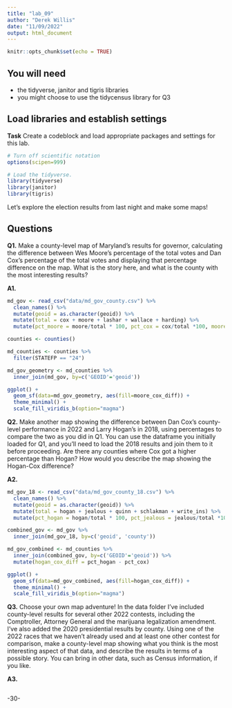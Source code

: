 ```yaml
---
title: "lab_09"
author: "Derek Willis"
date: "11/09/2022"
output: html_document
---
```


```r
knitr::opts_chunk$set(echo = TRUE)
```

## You will need

* the tidyverse, janitor and tigris libraries
* you might choose to use the tidycensus library for Q3

## Load libraries and establish settings

**Task** Create a codeblock and load appropriate packages and settings for this lab.

```r
# Turn off scientific notation
options(scipen=999)

# Load the tidyverse.
library(tidyverse)
library(janitor)
library(tigris)

```

Let's explore the election results from last night and make some maps! 

## Questions 

**Q1.** Make a county-level map of Maryland's results for governor, calculating the difference between Wes Moore's percentage of the total votes and Dan Cox's percentage of the total votes and displaying that percentage difference on the map. What is the story here, and what is the county with the most interesting results?

**A1.**  

```r
md_gov <- read_csv("data/md_gov_county.csv") %>% 
  clean_names() %>% 
  mutate(geoid = as.character(geoid)) %>% 
  mutate(total = cox + moore + lashar + wallace + harding) %>% 
  mutate(pct_moore = moore/total * 100, pct_cox = cox/total *100, moore_cox_diff = pct_moore - pct_cox)

counties <- counties()

md_counties <- counties %>%
  filter(STATEFP == "24")

md_gov_geometry <- md_counties %>% 
  inner_join(md_gov, by=c('GEOID'='geoid'))

ggplot() +
  geom_sf(data=md_gov_geometry, aes(fill=moore_cox_diff)) +
  theme_minimal() +
  scale_fill_viridis_b(option="magma")

```

**Q2.** Make another map showing the difference between Dan Cox's county-level performance in 2022 and Larry Hogan's in 2018, using percentages to compare the two as you did in Q1. You can use the dataframe you initially loaded for Q1, and you'll need to load the 2018 results and join them to it before proceeding. Are there any counties where Cox got a higher percentage than Hogan? How would you describe the map showing the Hogan-Cox difference?  

**A2.** 

```r

md_gov_18 <- read_csv("data/md_gov_county_18.csv") %>% 
  clean_names() %>% 
  mutate(geoid = as.character(geoid)) %>% 
  mutate(total = hogan + jealous + quinn + schlakman + write_ins) %>% 
  mutate(pct_hogan = hogan/total * 100, pct_jealous = jealous/total *100, hogan_jealous_diff = pct_hogan - pct_jealous)

combined_gov <- md_gov %>%
  inner_join(md_gov_18, by=c('geoid', 'county'))

md_gov_combined <- md_counties %>% 
  inner_join(combined_gov, by=c('GEOID'='geoid')) %>% 
  mutate(hogan_cox_diff = pct_hogan - pct_cox)

ggplot() +
  geom_sf(data=md_gov_combined, aes(fill=hogan_cox_diff)) +
  theme_minimal() +
  scale_fill_viridis_b(option="magma")


```

**Q3.** Choose your own map adventure! In the data folder I've included county-level results for several other 2022 contests, including the Comptroller, Attorney General and the marijuana legalization amendment. I've also added the 2020 presidential results by county. Using one of the 2022 races that we haven't already used and at least one other contest for comparison, make a county-level map showing what you think is the most interesting aspect of that data, and describe the results in terms of a possible story. You can bring in other data, such as Census information, if you like.

**A3.**  

```r

```
-30-
